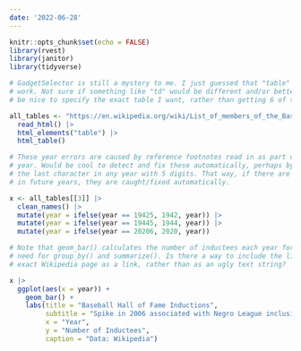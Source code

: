 ```yaml
---
date: '2022-06-28'
---
```


```r
knitr::opts_chunk$set(echo = FALSE)
library(rvest)
library(janitor)
library(tidyverse)
```


```r
# GadgetSelector is still a mystery to me. I just guessed that "table" would
# work. Not sure if something like "td" would be different and/or better. Would
# be nice to specify the exact table I want, rather than getting 6 of them.

all_tables <- "https://en.wikipedia.org/wiki/List_of_members_of_the_Baseball_Hall_of_Fame" |> 
  read_html() |> 
  html_elements("table") |> 
  html_table()
```

```r
# These year errors are caused by reference footnotes read in as part of the
# year. Would be cool to detect and fix these automatically, perhaps by dropping
# the last character in any year with 5 digits. That way, if there are footnotes
# in future years, they are caught/fixed automatically.

x <- all_tables[[3]] |> 
  clean_names() |> 
  mutate(year = ifelse(year == 19425, 1942, year)) |> 
  mutate(year = ifelse(year == 19445, 1944, year)) |> 
  mutate(year = ifelse(year == 20206, 2020, year)) 

```


```r
# Note that geom_bar() calculates the number of inductees each year for us. No
# need for group_by() and summarize(). Is there a way to include the link to the
# exact Wikipedia page as a link, rather than as an ugly text string?

x |> 
  ggplot(aes(x = year)) +
    geom_bar() +
    labs(title = "Baseball Hall of Fame Inductions",
         subtitle = "Spike in 2006 associated with Negro League inclusion",
         x = "Year",
         y = "Number of Inductees",
         caption = "Data: Wikipedia")
```

```r

```


